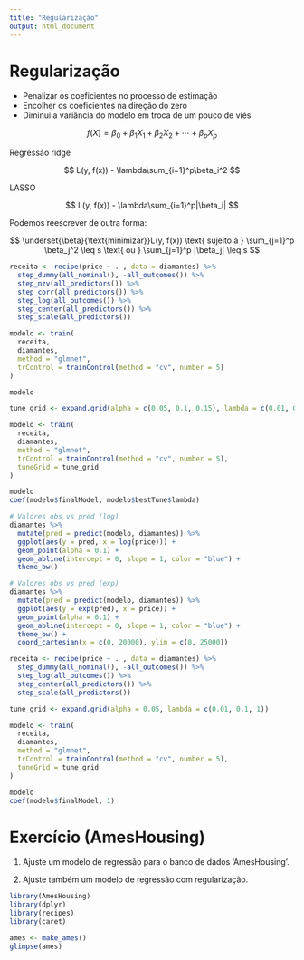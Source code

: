 ```yaml
---
title: "Regularização"
output: html_document
---
```


# Regularização

- Penalizar os coeficientes no processo de estimação
- Encolher os coeficientes na direção do zero 
- Diminui a variância do modelo em troca de um pouco de viés

$$
f(X) = \beta_0 + \beta_1 X_1 + \beta_2 X_2 + \cdots + \beta_p X_p
$$

Regressão ridge

$$
L(y, f(x)) - \lambda\sum_{i=1}^p\beta_i^2
$$

LASSO

$$
L(y, f(x)) - \lambda\sum_{i=1}^p|\beta_i|
$$

Podemos reescrever de outra forma:

$$
\underset{\beta}{\text{minimizar}}L(y, f(x)) \text{ sujeito à } \sum_{j=1}^p \beta_j^2 \leq s \text{ ou } \sum_{j=1}^p |\beta_j| \leq s
$$

```r
receita <- recipe(price ~ . , data = diamantes) %>%
  step_dummy(all_nominal(), -all_outcomes()) %>%
  step_nzv(all_predictors()) %>%
  step_corr(all_predictors()) %>%
  step_log(all_outcomes()) %>% 
  step_center(all_predictors()) %>%
  step_scale(all_predictors())

modelo <- train(
  receita, 
  diamantes, 
  method = "glmnet", 
  trControl = trainControl(method = "cv", number = 5)
)

modelo
```

```r
tune_grid <- expand.grid(alpha = c(0.05, 0.1, 0.15), lambda = c(0.01, 0.02, 0.03))

modelo <- train(
  receita, 
  diamantes, 
  method = "glmnet", 
  trControl = trainControl(method = "cv", number = 5),
  tuneGrid = tune_grid
)

modelo
coef(modelo$finalModel, modelo$bestTune$lambda)
```

```r
# Valores obs vs pred (log)
diamantes %>% 
  mutate(pred = predict(modelo, diamantes)) %>% 
  ggplot(aes(y = pred, x = log(price))) +
  geom_point(alpha = 0.1) +
  geom_abline(intercept = 0, slope = 1, color = "blue") +
  theme_bw()

# Valores obs vs pred (exp)
diamantes %>% 
  mutate(pred = predict(modelo, diamantes)) %>% 
  ggplot(aes(y = exp(pred), x = price)) +
  geom_point(alpha = 0.1) +
  geom_abline(intercept = 0, slope = 1, color = "blue") +
  theme_bw() +
  coord_cartesian(x = c(0, 20000), ylim = c(0, 25000))
```


```r
receita <- recipe(price ~ . , data = diamantes) %>%
  step_dummy(all_nominal(), -all_outcomes()) %>%
  step_log(all_outcomes()) %>% 
  step_center(all_predictors()) %>%
  step_scale(all_predictors())

tune_grid <- expand.grid(alpha = 0.05, lambda = c(0.01, 0.1, 1))

modelo <- train(
  receita, 
  diamantes, 
  method = "glmnet", 
  trControl = trainControl(method = "cv", number = 5),
  tuneGrid = tune_grid
)

modelo
coef(modelo$finalModel, 1)
```

# Exercício (AmesHousing)

1. Ajuste um modelo de regressão para o banco de dados 'AmesHousing'.

2. Ajuste também um modelo de regressão com regularização.

```r
library(AmesHousing)
library(dplyr)
library(recipes)
library(caret)

ames <- make_ames()
glimpse(ames)
```
